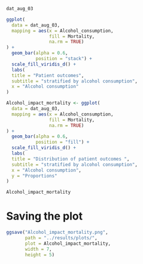 ```r
dat_aug_03

```

```r
ggplot(
  data = dat_aug_03,
  mapping = aes(x = Alcohol_consumption,
                fill = Mortality,
                na.rm = TRUE)
) +
  geom_bar(alpha = 0.6,
           position = "stack") +
  scale_fill_viridis_d() +
  labs(
  title = "Patient outcomes",
  subtitle = "stratified by alcohol consumption",
  x = "Alcohol consumption"
)
```

```r
Alcohol_impact_mortality <- ggplot(
  data = dat_aug_03,
  mapping = aes(x = Alcohol_consumption,
                fill = Mortality,
                na.rm = TRUE)
) +
  geom_bar(alpha = 0.6,
           position = "fill") +
  scale_fill_viridis_d() +
  labs(
  title = "Distribution of patient outcomes ",
  subtitle = "stratified by alcohol consumption",
  x = "Alcohol consumption",
  y = "Proportions"
)

Alcohol_impact_mortality
```

# Saving the plot

```r
ggsave("Alcohol_impact_mortality.png", 
       path = "../results/plots/",
       plot = Alcohol_impact_mortality,
       width = 7,
       height = 5)
```
